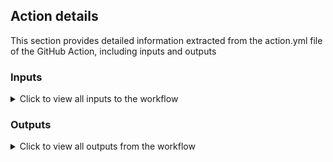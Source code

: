 
## Action details

This section provides detailed information extracted from the action.yml file of the GitHub Action, including inputs and outputs

### Inputs

<details>
  <summary>Click to view all inputs to the workflow</summary>
<WorkflowInput workflow={props.workflow} />
</details>

### Outputs

<details>
  <summary>Click to view all outputs from the workflow</summary>
<WorkflowOutput workflow={props.workflow} />
</details>
